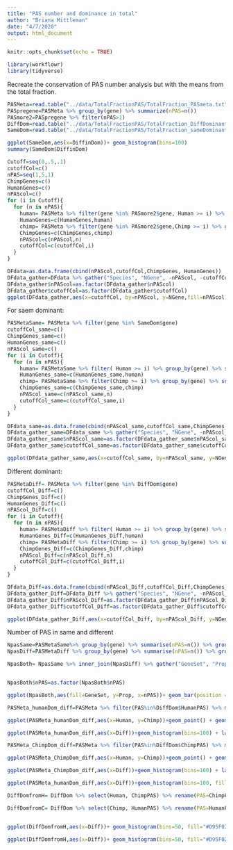 ```yaml
---
title: "PAS number and dominance in total"
author: "Briana Mittleman"
date: "4/7/2020"
output: html_document
---
```


```r
knitr::opts_chunk$set(echo = TRUE)
```

```r
library(workflowr)
library(tidyverse)
```
Recreate the conservation of PAS number analysis but with the means from the total fraction.  
```r
PASMeta=read.table("../data/TotalFractionPAS/TotalFraction_PASmeta.txt", header = T, stringsAsFactors = F) %>% rename(Human=HumanTot, Chimp=ChimpTot)
PASpregene=PASMeta %>% group_by(gene) %>% summarize(nPAS=n())
PASmore2=PASpregene %>% filter(nPAS>1)
DiffDom=read.table("../data/TotalFractionPAS/TotalFraction_DiffDominant.txt",header = T,stringsAsFactors = F) %>% filter(gene %in% PASmore2$gene)
SameDom=read.table("../data/TotalFractionPAS/TotalFraction_sameDominant.txt",header = T,stringsAsFactors = F) %>% mutate(DiffinDom=Chimp-Human) %>% filter(gene %in% PASmore2$gene)
```

```r
ggplot(SameDom,aes(x=DiffinDom))+ geom_histogram(bins=100)
summary(SameDom$DiffinDom)
```

```r
Cutoff=seq(0,.5,.1)
cutoffCol=c()
nPAS=seq(1,5,1)
ChimpGenes=c()
HumanGenes=c()
nPAScol=c()
for (i in Cutoff){
  for (n in nPAS){
    human= PASMeta %>% filter(gene %in% PASmore2$gene, Human >= i) %>% group_by(gene) %>% summarise(nPASingene=n()) %>% filter(nPASingene==n) %>% nrow() 
    HumanGenes=c(HumanGenes,human)
    chimp= PASMeta %>% filter(gene %in% PASmore2$gene,Chimp >= i) %>% group_by(gene) %>% summarise(nPASingene=n()) %>% filter(nPASingene==n) %>% nrow() 
    ChimpGenes=c(ChimpGenes,chimp)
    nPAScol=c(nPAScol,n)
    cutoffCol=c(cutoffCol,i)
  }
}

DFdata=as.data.frame(cbind(nPAScol,cutoffCol,ChimpGenes, HumanGenes))
DFdata_gather=DFdata %>% gather("Species", "NGene", -nPAScol, -cutoffCol)
DFdata_gather$nPAScol=as.factor(DFdata_gather$nPAScol)
DFdata_gather$cutoffCol=as.factor(DFdata_gather$cutoffCol)
ggplot(DFdata_gather,aes(x=cutoffCol, by=nPAScol, y=NGene,fill=nPAScol))+ geom_bar(position = "dodge", stat="identity") +facet_grid(~Species) + scale_fill_brewer(palette="Dark2", name="Number of PAS") + labs(title="Number of PAS per gene by usage",y="Number of Genes", x="Usage is at least")
```
For saem dominant:  

```r
PASMetaSame= PASMeta %>% filter(gene %in% SameDom$gene)
cutoffCol_same=c()
ChimpGenes_same=c()
HumanGenes_same=c()
nPAScol_same=c()
for (i in Cutoff){
  for (n in nPAS){
    human= PASMetaSame %>% filter( Human >= i) %>% group_by(gene) %>% summarise(nPASingene=n()) %>% filter(nPASingene==n) %>% nrow() 
    HumanGenes_same=c(HumanGenes_same,human)
    chimp= PASMetaSame %>% filter(Chimp >= i) %>% group_by(gene) %>% summarise(nPASingene=n()) %>% filter(nPASingene==n) %>% nrow() 
    ChimpGenes_same=c(ChimpGenes_same,chimp)
    nPAScol_same=c(nPAScol_same,n)
    cutoffCol_same=c(cutoffCol_same,i)
  }
}

DFdata_same=as.data.frame(cbind(nPAScol_same,cutoffCol_same,ChimpGenes_same, HumanGenes_same))
DFdata_gather_same=DFdata_same %>% gather("Species", "NGene", -nPAScol_same, -cutoffCol_same)
DFdata_gather_same$nPAScol_same=as.factor(DFdata_gather_same$nPAScol_same)
DFdata_gather_same$cutoffCol_same=as.factor(DFdata_gather_same$cutoffCol_same)
```
```r
ggplot(DFdata_gather_same,aes(x=cutoffCol_same, by=nPAScol_same, y=NGene,fill=nPAScol_same))+ geom_bar(position = "dodge", stat="identity") +facet_grid(~Species) + scale_fill_brewer(palette="Dark2", name="Number of PAS") + labs(title="Number of PAS per gene by usage \n same domiant",y="Number of Genes", x="Usage is at least")

```

Different dominant:  

```r
PASMetaDiff= PASMeta %>% filter(gene %in% DiffDom$gene)
cutoffCol_Diff=c()
ChimpGenes_Diff=c()
HumanGenes_Diff=c()
nPAScol_Diff=c()
for (i in Cutoff){
  for (n in nPAS){
    human= PASMetaDiff %>% filter( Human >= i) %>% group_by(gene) %>% summarise(nPASingene=n()) %>% filter(nPASingene==n) %>% nrow() 
    HumanGenes_Diff=c(HumanGenes_Diff,human)
    chimp= PASMetaDiff %>% filter(Chimp >= i) %>% group_by(gene) %>% summarise(nPASingene=n()) %>% filter(nPASingene==n) %>% nrow() 
    ChimpGenes_Diff=c(ChimpGenes_Diff,chimp)
    nPAScol_Diff=c(nPAScol_Diff,n)
    cutoffCol_Diff=c(cutoffCol_Diff,i)
  }
}

DFdata_Diff=as.data.frame(cbind(nPAScol_Diff,cutoffCol_Diff,ChimpGenes_Diff, HumanGenes_Diff))
DFdata_gather_Diff=DFdata_Diff %>% gather("Species", "NGene", -nPAScol_Diff, -cutoffCol_Diff)
DFdata_gather_Diff$nPAScol_Diff=as.factor(DFdata_gather_Diff$nPAScol_Diff)
DFdata_gather_Diff$cutoffCol_Diff=as.factor(DFdata_gather_Diff$cutoffCol_Diff)
```

```r
ggplot(DFdata_gather_Diff,aes(x=cutoffCol_Diff, by=nPAScol_Diff, y=NGene,fill=nPAScol_Diff))+ geom_bar(position = "dodge", stat="identity") +facet_grid(~Species) + scale_fill_brewer(palette="Dark2", name="Number of PAS") + labs(title="Number of PAS per gene by usage \n different domiant",y="Number of Genes", x="Usage is at least")

```

Number of PAS in same and different 

```r
NpasSame=PASMetaSame%>% group_by(gene) %>% summarise(nPAS=n()) %>% group_by(nPAS) %>% summarise(Same=n(),PropSame=Same/nrow(PASMetaSame)) %>% select(-Same)
NpasDiff=PASMetaDiff %>% group_by(gene) %>% summarise(nPAS=n()) %>% group_by(nPAS) %>% summarise(Different=n(), PropDiff=Different/nrow(PASMetaDiff)) %>% select(-Different)

NpasBoth= NpasSame %>% inner_join(NpasDiff) %>% gather("GeneSet", "Prop", -nPAS)


NpasBoth$nPAS=as.factor(NpasBoth$nPAS)

ggplot(NpasBoth,aes(fill=GeneSet, y=Prop, x=nPAS))+ geom_bar(position = "dodge", stat="identity") + scale_fill_brewer(palette="Dark2", labels=c("Different Dominant", "Same Dominant"),name="") + labs(y="Proportion of Genes", x="Number of PAS", title="Number of PAS distribution by Dominance structure \n Total Fraction")
```

```r
PASMeta_humanDom_diff=PASMeta %>% filter(PAS%in%DiffDom$HumanPAS) %>% mutate(Diff=Human-Chimp)

ggplot(PASMeta_humanDom_diff,aes(x=Human, y=Chimp))+geom_point() + geom_abline(slope=1, intercept = 0,col="red") +labs(title="PAS usage for different dominant, condition on Human")
```

```r
ggplot(PASMeta_humanDom_diff,aes(x=Diff))+geom_histogram(bins=100) + labs(title="Difference in Human - Chimp for Human Dominant")
```
```r
PASMeta_ChimpDom_diff=PASMeta %>% filter(PAS%in%DiffDom$ChimpPAS) %>% mutate(Diff=Human-Chimp)

ggplot(PASMeta_ChimpDom_diff,aes(x=Human, y=Chimp))+geom_point() + geom_abline(slope=1, intercept = 0,col="red") +labs(title="PAS usage for different dominant, condition on Chimp")
```
```r
ggplot(PASMeta_ChimpDom_diff,aes(x=Diff))+geom_histogram(bins=100) + labs(title="Difference in Human - Chimp for Chimp Dominant")
```
```r
ggplot(PASMeta_humanDom_diff,aes(x=Diff))+geom_histogram(bins=100, fill="#D95F02",alpha=.5) + labs(title="Human Usage - Chimp Chimp \n Colored by dominant \n Total fraction") + geom_histogram(data=PASMeta_ChimpDom_diff,aes(x=Diff), bins = 100, fill="#1B9E77", alpha=.5) + geom_vline(xintercept = mean(PASMeta_ChimpDom_diff$Diff), col="#1B9E77")+ geom_vline(xintercept = mean(PASMeta_humanDom_diff$Diff), col="#D95F02") + geom_histogram(bins=100, data=SameDom, aes(x=DiffinDom), alpha=.3)+ geom_vline(xintercept = mean(SameDom$DiffinDom))
```

```r
DiffDomfromH= DiffDom %>% select(Human, ChimpPAS) %>% rename(PAS=ChimpPAS, humanDom=Human) %>% inner_join(PASMeta, by="PAS")%>% mutate(Diff=humanDom-Human,Dom="Human") %>% select(gene,Dom, Diff) %>% inner_join(PASpregene, by="gene")%>% filter(nPAS<6)

DiffDomfromC= DiffDom %>% select(Chimp, HumanPAS) %>% rename(PAS=HumanPAS, ChimpDom=Chimp) %>% inner_join(PASMeta, by="PAS")%>% mutate(Diff=ChimpDom-Chimp,Dom="Chimp")%>% select(gene,Dom, Diff) %>% inner_join(PASpregene, by="gene") %>% filter(nPAS<6)


ggplot(DiffDomfromH,aes(x=Diff))+ geom_histogram(bins=50, fill="#D95F02",alpha=.5) + geom_histogram(data=DiffDomfromC, bins=50,fill="#1B9E77", alpha=.5 ) + facet_grid(~nPAS) + labs(x="Difference in Mean usage", title="Dominant PAS in species - same species value for \nthe 'dominant' in other species \n Total fraction")
```

```r
ggplot(DiffDomfromH,aes(x=Diff))+ geom_histogram(bins=50, fill="#D95F02",alpha=.5) + geom_histogram(data=DiffDomfromC, bins=50,fill="#1B9E77", alpha=.5 ) + labs(x="Difference in Mean usage", title="Dominant PAS in species - same species value for \nthe 'dominant' in other species \n Total fraction")

```

